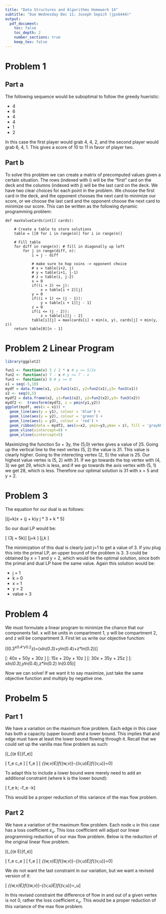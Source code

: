 ```yaml
---
title: "Data Structures and Algorithms Homework 14"
subtitle: "Due Wednesday Dec 11; Joseph Sepich (jps6444)"
output:
  pdf_document:
    toc: false
    toc_depth: 2
    number_sections: true
    keep_tex: false
---
```



# Problem 1

## Part a

The following sequence would be suboptimal to follow the greedy hueristic:

* 4
* 6
* 4
* 4
* 1
* 2

In this case the first player would grab 4, 4, 2, and the second player would grab 6, 4, 1. This gives a score of 10 to 11 in favor of player two.

\pagebreak

## Part b

To solve this problem we can create a matrix of precomputed values given a certain situation. The rows (indexed with i) will be the "first" card on the deck and the columns (indexed with j) will be the last card on the deck. We have two clear choices for each point in the problem. We choose the first card in the deck, and the opponent chooses the next card to minimize our score, or we choose the last card and the opponent choose the next card to minimize our score. This can be written as the following dynamic programming problem:

```{}
def maxValueCards(int[] cards): 
      
    # Create a table to store solutions
    table = [[0 for i in range(n)] for i in range(n)] 
  
    # Fill table
    for diff in range(n): # fill in diagonally up left
        for j in range(diff, n): 
            i = j - diff 
              
            # make sure to hop coins -> opponent choice  
            # x = table(i+2, j)   
            # y = table(i+1, j-1)
            # z = table(i, j-2)
            x = 0
            if((i + 2) <= j): 
                x = table[i + 2][j] 
            y = 0
            if((i + 1) <= (j - 1)): 
                y = table[i + 1][j - 1] 
            z = 0
            if(i <= (j - 2)): 
                z = table[i][j - 2] 
            table[i][j] = max(cards[i] + min(x, y), cards[j] + min(y, z)) 
    return table[0][n - 1] 
```

\pagebreak

# Problem 2 Linear Program

```r
library(ggplot2)

```

```r
fun1 <- function(x) 5 / 2 * x # y <= 5/2x
fun2 <- function(x) 7 - x # y <= 7 - x
fun3 <- function(x) 0 # y >= 0
x1 = seq(-5,10)
mydf = data.frame(x1, y1=fun1(x1), y2=fun2(x1),y3= fun3(x1))
x2 <- seq(0,5)
mydf2 = data.frame(x2, y1=fun1(x2), y2=fun2(x2),y3= fun3(x2))
mydf2 <-  transform(mydf2, z = pmin(y1,y2))
ggplot(mydf, aes(x = x1)) + 
  geom_line(aes(y = y1), colour = 'blue') +
  geom_line(aes(y = y2), colour = 'green') +
  geom_line(aes(y = y3), colour = 'red') +
  geom_ribbon(data = mydf2, aes(x=x2, ymin=y3,ymax = z), fill = 'gray60') +
  geom_vline(xintercept=0) +
  geom_vline(xintercept=5)
```

Maximizing the function 5x + 3y, the (5,0) vertex gives a value of 25. Going up the vertical line to the next vertex (5, 2) the value is 31. This value is clearly higher. Going to the interecting vertex (2, 5) the value is 25. Our highest value vertex is (5, 2) with 31. If we go towards the top vertex with (4, 3) we get 29, which is less, and if we go towards the axis vertex with (5, 1) we get 28, which is less. Therefore our optimal solution is 31 with x = 5 and y = 2.

\pagebreak

# Problem 3

The equation for our dual is as follows:

\[(j+k)x + (j + k)y \leq j * 3 + k * 5\]

So our dual LP would be:

\[\text{min} (3j + 5k)\]
\[j+k \geq 1\]
\[j,k \geq 0\]

The minimization of this dual is clearly just j=1 to get a value of 3. If you plug this into the primal LP, an upper bound of the problem is 3. 3 could be obtained by x = 1 and y = 2, which would be the optimal solution, since both the primal and dual LP have the same value. Again this solution would be:

* j = 1
* k = 0
* x = 1
* y = 2
* value = 3

\pagebreak

# Problem 4

We must formulate a linear program to minimize the chance that our components fail. x will be units in compartment 1, y will be compartment 2, and z will be compartment 3. First let us write our objective function:

\[\text{min}(0.3^x*0.4^y*0.2^z)=\text{min}(x*ln(0.3)+y*ln(0.4)+z*ln(0.2))\]

\[\text{Space constraint}: 40x + 50y + 30z \leq 500\]
\[\text{Weight constraint}: 15x + 20y + 10z \leq 200\]
\[\text{Cost constraint}: 30x + 35y + 25z \leq 400\]
\[\text{Probability constraints}: x*ln(0.3),y*ln(0.4),z*ln(0.2) \leq ln(0.05)\]

Now we can solve! If we want it to say maximize, just take the same objective function and multiply by negative one.

\pagebreak

# Probelm 5

## Part 1

We have a variation on the maximum flow problem. Each edge in this case has both a capacity (upper bound) and a lower bound. This implies that and edge must have at least the lower bound flowing through it. Recall that we could set up the vanilla max flow problem as such:

\[\text{max}(\Sigma_{(e \in E)}f_e)\]

\[\text{All edges:} f_e \leq c_e \]
\[\text{All edges:} f_e \geq 0 \]
\[\text{All vertices(v):} \Sigma_{(w,v)\in E}f_{(w,v)}-\Sigma_{(v,u)\in E}f_{(v,u)}=0\]

To adapt this to include a lower bound were merely need to add an additional constraint (where k is the lower bound):

\[\text{All edges:} f_e \geq k; -f_e \leq -k\]

This would be a proper reduction of this variance of the max flow problem.

\pagebreak

## Part 2

We have a variation of the maximum flow problem. Each node u in this case has a loss coefficient $\varepsilon_u$. This loss coefficient will adjust our linear programming reduction of our max flow problem. Below is the reduction of the original linear flow problem.

\[\text{max}(\Sigma_{(e \in E)}f_e)\]

\[\text{All edges:} f_e \leq c_e \]
\[\text{All edges:} f_e \geq 0 \]
\[\text{All vertices(v):} \Sigma_{(w,v)\in E}f_{(w,v)}-\Sigma_{(v,u)\in E}f_{(v,u)}=0\]

We do not want the last constraint in our variation, but we want a revised version of it:

\[\text{All vertices(v):} \Sigma_{(w,v)\in E}f_{(w,v)}-\Sigma_{(v,u)\in E}f_{(v,u)}=\varepsilon_u\]

In this revised constraint the difference of flow in and out of a given vertex is not 0, rather the loss coefficient $\varepsilon_u$. This would be a proper reduction of this variance of the max flow problem.





























